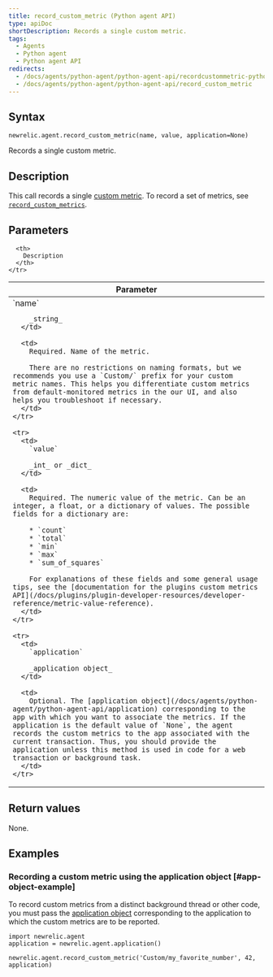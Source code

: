 ```yaml
---
title: record_custom_metric (Python agent API)
type: apiDoc
shortDescription: Records a single custom metric.
tags:
  - Agents
  - Python agent
  - Python agent API
redirects:
  - /docs/agents/python-agent/python-agent-api/recordcustommetric-python-agent-api
  - /docs/agents/python-agent/python-agent-api/record_custom_metric
---
```


## Syntax

```
newrelic.agent.record_custom_metric(name, value, application=None)
```

Records a single custom metric.

## Description

This call records a single [custom metric](/docs/agents/manage-apm-agents/agent-data/custom-metrics). To record a set of metrics, see [`record_custom_metrics`](/docs/agents/python-agent/python-agent-api/record_custom_metrics).

## Parameters

<table>
  <thead>
    <tr>
      <th width="25%">
        Parameter
      </th>

      <th>
        Description
      </th>
    </tr>
  </thead>

  <tbody>
    <tr>
      <td>
        `name`

        _string_
      </td>

      <td>
        Required. Name of the metric.

        There are no restrictions on naming formats, but we recommends you use a `Custom/` prefix for your custom metric names. This helps you differentiate custom metrics from default-monitored metrics in the our UI, and also helps you troubleshoot if necessary.
      </td>
    </tr>

    <tr>
      <td>
        `value`

        _int_ or _dict_
      </td>

      <td>
        Required. The numeric value of the metric. Can be an integer, a float, or a dictionary of values. The possible fields for a dictionary are:

        * `count`
        * `total`
        * `min`
        * `max`
        * `sum_of_squares`

        For explanations of these fields and some general usage tips, see the [documentation for the plugins custom metrics API](/docs/plugins/plugin-developer-resources/developer-reference/metric-value-reference).
      </td>
    </tr>

    <tr>
      <td>
        `application`

        _application object_
      </td>

      <td>
        Optional. The [application object](/docs/agents/python-agent/python-agent-api/application) corresponding to the app with which you want to associate the metrics. If the application is the default value of `None`, the agent records the custom metrics to the app associated with the current transaction. Thus, you should provide the application unless this method is used in code for a web transaction or background task.
      </td>
    </tr>
  </tbody>
</table>

## Return values

None.

## Examples

### Recording a custom metric using the application object [#app-object-example]

To record custom metrics from a distinct background thread or other code, you must pass the [application object](/docs/agents/python-agent/python-agent-api/application) corresponding to the application to which the custom metrics are to be reported.

```
import newrelic.agent
application = newrelic.agent.application()

newrelic.agent.record_custom_metric('Custom/my_favorite_number', 42, application)
```
